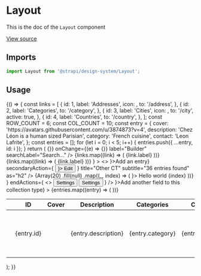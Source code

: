 <!--- Layout.stories.mdx --->


<Meta title="Design System/Components/Layout" component={Layout} />

# Layout

This is the doc of the `Layout` component

[View source](https://github.com/strapi/design-system/tree/develop/packages/strapi-design-system/src/Layout)

## Imports

```js
import Layout from '@strapi/design-system/Layout';
```

## Usage

<Canvas>
  <Story name="base" parameters={{ layout: 'fullscreen' }}>
    {() => {
      const links = [
        {
          id: 1,
          label: 'Addresses',
          icon: <AlertWarningIcon />,
          to: '/address',
        },
        {
          id: 2,
          label: 'Categories',
          to: '/category',
        },
        {
          id: 3,
          label: 'Cities',
          icon: <Applications />,
          to: '/city',
          active: true,
        },
        {
          id: 4,
          label: 'Countries',
          to: '/country',
        },
      ];
      const ROW_COUNT = 6;
      const COL_COUNT = 10;
      const entry = {
        cover: 'https://avatars.githubusercontent.com/u/3874873?v=4',
        description: 'Chez Léon is a human sized Parisian',
        category: 'French cuisine',
        contact: 'Leon Lafrite',
      };
      const entries = [];
      for (let i = 0; i < 5; i++) {
        entries.push({ ...entry, id: i });
      }
      return (
        <Box background="neutral100">
          <Layout
            sideNav={
              <SubNav ariaLabel="Builder sub nav">
                <SubNavHeader
                  searchable
                  value={''}
                  onClear={() => {}}
                  onChange={(e) => {}}
                  label="Builder"
                  searchLabel="Search..."
                />
                <SubNavSections>
                  <SubNavSection label="Collection Type" collapsable badgeLabel={links.length.toString()}>
                    {links.map((link) => (
                      <SubNavLink to={link.to} active={link.active} key={link.id}>
                        {link.label}
                      </SubNavLink>
                    ))}
                  </SubNavSection>
                  <SubNavSection label="Single Type" collapsable badgeLabel={links.length.toString()}>
                    <SubNavLinkSection label="Default">
                      {links.map((link) => (
                        <SubNavLink to={link.to} key={link.id}>
                          {link.label}
                        </SubNavLink>
                      ))}
                    </SubNavLinkSection>
                  </SubNavSection>
                </SubNavSections>
              </SubNav>
            }
          >
            <>
              <HeaderLayout
                primaryAction={<Button startIcon={<AddIcon />}>Add an entry</Button>}
                secondaryAction={
                  <Button variant="tertiary" startIcon={<EditIcon />}>
                    Edit
                  </Button>
                }
                title="Other CT"
                subtitle="36 entries found"
                as="h2"
              />
              <ActionLayout
                startActions={
                  <>
                    {Array(20)
                      .fill(null)
                      .map((_, index) => (
                        <Box paddingTop={2}>
                          <Tag key={index} icon={<AddIcon aria-hidden={true} />}>
                            Hello world {index}
                          </Tag>
                        </Box>
                      ))}
                  </>
                }
                endActions={
                  <>
                    <Button size="M" variant="tertiary">
                      Settings
                    </Button>
                    <Button size="M" variant="tertiary">
                      Settings
                    </Button>
                  </>
                }
              />
              <ContentLayout>
                <Table
                  colCount={COL_COUNT}
                  rowCount={ROW_COUNT}
                  footer={<TFooter icon={<AddIcon />}>Add another field to this collection type</TFooter>}
                >
                  <Thead>
                    <Tr>
                      <Th>
                        <BaseCheckbox aria-label="Select all entries" />
                      </Th>
                      <Th>
                        <TableLabel>ID</TableLabel>
                      </Th>
                      <Th>
                        <TableLabel>Cover</TableLabel>
                      </Th>
                      <Th>
                        <TableLabel>Description</TableLabel>
                      </Th>
                      <Th>
                        <TableLabel>Categories</TableLabel>
                      </Th>
                      <Th>
                        <TableLabel>Contact</TableLabel>
                      </Th>
                      <Th>More</Th>
                      <Th>More</Th>
                      <Th>More</Th>
                      <Th>
                        <VisuallyHidden>Actions</VisuallyHidden>
                      </Th>
                    </Tr>
                  </Thead>
                  <Tbody>
                    {entries.map((entry) => (
                      <Tr key={entry.id}>
                        <Td>
                          <BaseCheckbox aria-label={`Select ${entry.contact}`} />
                        </Td>
                        <Td>
                          <Text textColor="neutral800">{entry.id}</Text>
                        </Td>
                        <Td>
                          <Avatar src={entry.cover} alt={entry.contact} />
                        </Td>
                        <Td>
                          <Text textColor="neutral800">{entry.description}</Text>
                        </Td>
                        <Td>
                          <Text textColor="neutral800">{entry.category}</Text>
                        </Td>
                        <Td>
                          <Text textColor="neutral800">{entry.contact}</Text>
                        </Td>
                        <Td>
                          <Text textColor="neutral800">{entry.description}</Text>
                        </Td>
                        <Td>
                          <Text textColor="neutral800">{entry.description}</Text>
                        </Td>
                        <Td>
                          <Text textColor="neutral800">{entry.description}</Text>
                        </Td>
                        <Td>
                          <Flex>
                            <IconButton onClick={() => console.log('edit')} label="Edit" icon={<EditIcon />} />
                            <Box paddingLeft={1}>
                              <IconButton onClick={() => console.log('edit')} label="Delete" icon={<DeleteIcon />} />
                            </Box>
                          </Flex>
                        </Td>
                      </Tr>
                    ))}
                  </Tbody>
                </Table>
              </ContentLayout>
            </>
          </Layout>
        </Box>
      );
    }}
  </Story>
</Canvas>
